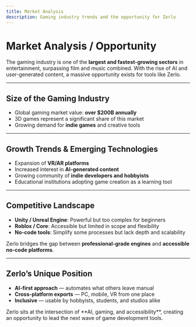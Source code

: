 ```yaml
---
title: Market Analysis
description: Gaming industry trends and the opportunity for Zerlo
---
```



# Market Analysis / Opportunity  

The gaming industry is one of the **largest and fastest-growing sectors** in entertainment, surpassing film and music combined. With the rise of AI and user-generated content, a massive opportunity exists for tools like Zerlo.  

---

## Size of the Gaming Industry  
- Global gaming market value: **over $200B annually**  
- 3D games represent a significant share of this market  
- Growing demand for **indie games** and creative tools  

---

## Growth Trends & Emerging Technologies  
- Expansion of **VR/AR platforms**  
- Increased interest in **AI-generated content**  
- Growing community of **indie developers and hobbyists**  
- Educational institutions adopting game creation as a learning tool  

---

## Competitive Landscape  
- **Unity / Unreal Engine**: Powerful but too complex for beginners  
- **Roblox / Core**: Accessible but limited in scope and flexibility  
- **No-code tools**: Simplify some processes but lack depth and scalability  

Zerlo bridges the gap between **professional-grade engines** and **accessible no-code platforms**.  

---

## Zerlo’s Unique Position  
- **AI-first approach** — automates what others leave manual  
- **Cross-platform exports** — PC, mobile, VR from one place  
- **Inclusive** — usable by hobbyists, students, and studios alike  

<Callout type="tip">
  Zerlo sits at the intersection of **AI, gaming, and accessibility**, creating an opportunity to lead the next wave of game development tools.
</Callout>
